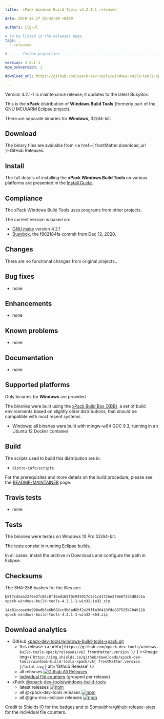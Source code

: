 ```yaml
---
title:  xPack Windows Build Tools v4.2.1-1 released

date: 2020-12-27 20:42:00 +0300

authors: ilg-ul

# To be listed in the Releases page.
tags:
  - releases

# ----- Custom properties -----------------------------------------------------

version: 4.2.1-1
npm_subversion: 1

download_url: https://github.com/xpack-dev-tools/windows-build-tools-xpack/releases/tag/v4.2.1-1/

---
```


Version 4.2.1-1 is maintenance release; it updates to the latest BusyBox.

<!-- truncate -->


This is the **xPack** distribution of **Windows Build Tools** (formerly part
of the GNU MCU/ARM Eclipse project).

There are separate binaries for **Windows**, 32/64-bit.

## Download

The binary files are available from <a href={ frontMatter.download_url }>GitHub Releases</a>.

## Install

The full details of installing the **xPack Windows Build Tools** on various platforms
are presented in the [Install Guide](/docs/install/).

## Compliance

The xPack Windows Build Tools uses programs from other projects.

The current version is based on:

- [GNU make](https://ftpmirror.gnu.org/make/) version 4.2.1
- [Busybox](https://github.com/rmyorston/busybox-w32), the f902184fa commit from Dec 12, 2020.

## Changes

There are no functional changes from original projects..

## Bug fixes

- none

## Enhancements

- none

## Known problems

- none

## Documentation

- none

## Supported platforms

Only binaries for **Windows** are provided.

The binaries were built using the
[xPack Build Box (XBB)](https://github.com/xpack/xpack-build-box), a set
of build environments based on slightly older distributions, that should be
compatible with most recent systems.

- Windows: all binaries were built with mingw-w64 GCC 9.3, running in an
  Ubuntu 12 Docker container

## Build

The scripts used to build this distribution are in:

- `distro-info/scripts`

For the prerequisites and more details on the build procedure, please see the
[README-MAINTAINER](https://github.com/xpack-dev-tools/windows-build-tools-xpack/blob/xpack/README-MAINTAINER.md) page.

## Travis tests

- none

## Tests

The binaries were testes on Windows 10 Pro 32/64-bit.

The tests consist in running Eclipse builds.

In all cases, install the archive in Downloads and configure the path
in Eclipse.

## Checksums

The SHA-256 hashes for the files are:

```txt
b8f7cdbaa23f6e3fc82c8f16ad165f0c945917c251c41726e270e6f335d03c5a
xpack-windows-build-tools-4.2.1-1-win32-ia32.zip

14e81cceae9e990edb3a6b682cc9b8ad8bf2e29ffa36410fdc887525b7040128
xpack-windows-build-tools-4.2.1-1-win32-x64.zip
```

## Download analytics

- GitHub [xpack-dev-tools/windows-build-tools-xpack.git](https://github.com/xpack-dev-tools/windows-build-tools-xpack/)
  - this release <a href={ `https://github.com/xpack-dev-tools/windows-build-tools-xpack/releases/v${ frontMatter.version }/` } ><Image img={ `https://img.shields.io/github/downloads/xpack-dev-tools/windows-build-tools-xpack/v${ frontMatter.version }/total.svg` } alt='Github Release' /></a>
  - all releases [![Github All Releases](https://img.shields.io/github/downloads/xpack-dev-tools/windows-build-tools-xpack/total.svg)](https://github.com/xpack-dev-tools/windows-build-tools-xpack/releases/)
  - [individual file counters](https://somsubhra.github.io/github-release-stats/?username=xpack-dev-tools&repository=windows-build-tools-xpack) (grouped per release)
- xPack [@xpack-dev-tools/windows-build-tools](https://github.com/xpack-dev-tools/windows-build-tools-xpack/)
  - latest releases [![npm](https://img.shields.io/npm/dw/@xpack-dev-tools/windows-build-tools.svg)](https://www.npmjs.com/package/@xpack-dev-tools/windows-build-tools/)
  - all @xpack-dev-tools releases [![npm](https://img.shields.io/npm/dt/@xpack-dev-tools/windows-build-tools.svg)](https://www.npmjs.com/package/@xpack-dev-tools/windows-build-tools/)
  - all @gnu-mcu-eclipse releases [![npm](https://img.shields.io/npm/dt/@gnu-mcu-eclipse/windows-build-tools.svg)](https://www.npmjs.com/package/@gnu-mcu-eclipse/windows-build-tools/)

Credit to [Shields IO](https://shields.io) for the badges and to
[Somsubhra/github-release-stats](https://github.com/Somsubhra/github-release-stats)
for the individual file counters.
